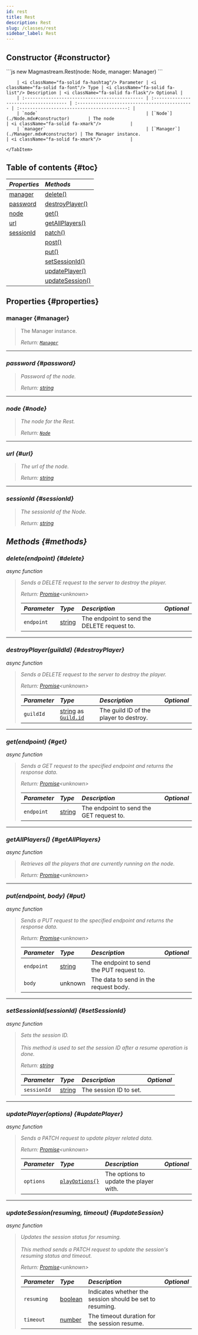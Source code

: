 ```yaml
---
id: rest
title: Rest
description: Rest
slug: /classes/rest
sidebar_label: Rest
---
```



## Constructor {#constructor}

<Tabs>
    <TabItem value="rest" label="Rest : options" default>
        ```js
        new Magmastream.Rest(node: Node, manager: Manager)
        ```

        | <i className="fa-solid fa-hashtag"/> Parameter | <i className="fa-solid fa-font"/> Type | <i className="fa-solid fa-list"/> Description | <i className="fa-solid fa-flask"/> Optional |
        | :--------------------------------------------- | :------------------------------------- | :-------------------------------------------- | :-----------------------------------------: |
        | `node`                                         | [`Node`](./Node.mdx#constructor)       | The node                                      | <i className="fa-solid fa-xmark"/>           |
        | `manager`                                      | [`Manager`](./Manager.mdx#constructor) | The Manager instance.                         | <i className="fa-solid fa-xmark"/>           |

    </TabItem>
</Tabs>

## Table of contents {#toc}

| <i className="fa-solid fa-pen"/> Properties | <i className="fa-solid fa-boxes-stacked"/> Methods |
|:--------------------------------------------|:---------------------------------------------------|
| [manager](#manager)                         | [delete()](#delete)                                |
| [password](#password)                       | [destroyPlayer()](#destroyPplayer)                 |
| [node](#node)                               | [get()](#get)                                      |
| [url](#url)                                 | [getAllPlayers()](#getAllplayers)                  |
| [sessionId](#sessionId)                     | [patch()](#path)                                   |
|                                             | [post()](#post)                                    |
|                                             | [put()](#put)                                      |
|                                             | [setSessionId()](#setSessionId)                    |
|                                             | [updatePlayer()](#updatePlayer)                    |
|                                             | [updateSession()](#updateSession)                  |

## Properties {#properties}

### manager {#manager}

> The Manager instance.
>
> <i className="fa-solid fa-right-to-bracket"/> Return: [`Manager`](./Manager.mdx)

---

### password {#password}

> Password of the node.
>
> <i className="fa-solid fa-right-to-bracket"/> Return: [string](https://developer.mozilla.org/en-US/docs/Web/JavaScript/Reference/Global_Objects/String)

---

### node {#node}

> The node for the Rest.
>
> <i className="fa-solid fa-right-to-bracket"/> Return: [`Node`](./Node.mdx)

---

### url {#url}

> The url of the node.
>
> <i className="fa-solid fa-right-to-bracket"/> Return: [string](https://developer.mozilla.org/en-US/docs/Web/JavaScript/Reference/Global_Objects/String)

---

### sessionId {#sessionId}

> The sessionId of the Node.
>
> <i className="fa-solid fa-right-to-bracket"/> Return: [string](https://developer.mozilla.org/en-US/docs/Web/JavaScript/Reference/Global_Objects/String)

## Methods {#methods}

### delete(endpoint) {#delete}

<span className="warning badge">async function</span>

> Sends a DELETE request to the server to destroy the player.
>
> <i className="fa-solid fa-right-to-bracket"/> Return: [Promise](https://developer.mozilla.org/en-US/docs/Web/JavaScript/Reference/Global_Objects/Promise)\<unknown>
>
> | <i className="fa-solid fa-hashtag"/> Parameter | <i className="fa-solid fa-font"/> Type                                                            | <i className="fa-solid fa-list"/> Description | <i className="fa-solid fa-flask"/> Optional |
> |:-----------------------------------------------|:--------------------------------------------------------------------------------------------------|:----------------------------------------------|:-------------------------------------------:|
> | `endpoint`                                     | [string](https://developer.mozilla.org/en-US/docs/Web/JavaScript/Reference/Global_Objects/String) | The endpoint to send the DELETE request to.   |     <i className="fa-solid fa-xmark"/>      |

---

### destroyPlayer(guildId) {#destroyPlayer}

<span className="warning badge">async function</span>

> Sends a DELETE request to the server to destroy the player.
>
> <i className="fa-solid fa-right-to-bracket"/> Return: [Promise](https://developer.mozilla.org/en-US/docs/Web/JavaScript/Reference/Global_Objects/Promise)\<unknown>
>
> | <i className="fa-solid fa-hashtag"/> Parameter | <i className="fa-solid fa-font"/> Type                                                                                                                                                    | <i className="fa-solid fa-list"/> Description | <i className="fa-solid fa-flask"/> Optional |
> |:-----------------------------------------------|:------------------------------------------------------------------------------------------------------------------------------------------------------------------------------------------|:----------------------------------------------|:-------------------------------------------:|
> | `guildId`                                      | [string](https://developer.mozilla.org/en-US/docs/Web/JavaScript/Reference/Global_Objects/String) as [`Guild.id`](https://discord.js.org/docs/packages/discord.js/14.17.3/Guild:Class#id) | The guild ID of the player to destroy.        |     <i className="fa-solid fa-xmark"/>      |

---

### get(endpoint) {#get}

<span className="warning badge">async function</span>

> Sends a GET request to the specified endpoint and returns the response data.
>
> <i className="fa-solid fa-right-to-bracket" /> Return: [Promise](https://developer.mozilla.org/en-US/docs/Web/JavaScript/Reference/Global_Objects/Promise)\<unknown>
>
> | <i className="fa-solid fa-hashtag"/> Parameter | <i className="fa-solid fa-font"/> Type                                                            | <i className="fa-solid fa-list"/> Description | <i className="fa-solid fa-flask"/> Optional |
> |:-----------------------------------------------|:--------------------------------------------------------------------------------------------------|:----------------------------------------------|:-------------------------------------------:|
> | `endpoint`                                     | [string](https://developer.mozilla.org/en-US/docs/Web/JavaScript/Reference/Global_Objects/String) | The endpoint to send the GET request to.      |     <i className="fa-solid fa-xmark"/>      |

---

### getAllPlayers() {#getAllPlayers}

<span className="warning badge">async function</span>

> Retrieves all the players that are currently running on the node.
>
> <i className="fa-solid fa-right-to-bracket"/> Return: [Promise](https://developer.mozilla.org/en-US/docs/Web/JavaScript/Reference/Global_Objects/Promise)\<unknown>

---

### put(endpoint, body) {#put}

<span className="warning badge">async function</span>

> Sends a PUT request to the specified endpoint and returns the response data.
>
> <i className="fa-solid fa-right-to-bracket"/> Return: [Promise](https://developer.mozilla.org/en-US/docs/Web/JavaScript/Reference/Global_Objects/Promise)\<unknown>
>
> | <i className="fa-solid fa-hashtag"/> Parameter | <i className="fa-solid fa-font"/> Type                                                            | <i className="fa-solid fa-list"/> Description | <i className="fa-solid fa-flask"/> Optional |
> |:-----------------------------------------------|:--------------------------------------------------------------------------------------------------|:----------------------------------------------|:-------------------------------------------:|
> | `endpoint`                                     | [string](https://developer.mozilla.org/en-US/docs/Web/JavaScript/Reference/Global_Objects/String) | The endpoint to send the PUT request to.      |     <i className="fa-solid fa-xmark"/>      |
> | `body`                                         | unknown                                                                                           | The data to send in the request body.         |     <i className="fa-solid fa-xmark"/>      |

---

### setSessionId(sessionId) {#setSessionId}

<span className="warning badge">async function</span>

> Sets the session ID.<br/><br/>
> This method is used to set the session ID after a resume operation is done.
>
> <i className="fa-solid fa-right-to-bracket"/> Return: [string](https://developer.mozilla.org/en-US/docs/Web/JavaScript/Reference/Global_Objects/String)
>
> | <i className="fa-solid fa-hashtag"/> Parameter | <i className="fa-solid fa-font"/> Type                                                            | <i className="fa-solid fa-list"/> Description | <i className="fa-solid fa-flask"/> Optional |
> |:-----------------------------------------------|:--------------------------------------------------------------------------------------------------|:----------------------------------------------|:-------------------------------------------:|
> | `sessionId`                                    | [string](https://developer.mozilla.org/en-US/docs/Web/JavaScript/Reference/Global_Objects/String) | The session ID to set.                        |     <i className="fa-solid fa-xmark"/>      |

---

### updatePlayer(options) {#updatePlayer}

<span className="warning badge">async function</span>

> Sends a PATCH request to update player related data.
>
> <i className="fa-solid fa-right-to-bracket"/> Return: [Promise](https://developer.mozilla.org/en-US/docs/Web/JavaScript/Reference/Global_Objects/Promise)\<unknown>
>
> | <i className="fa-solid fa-hashtag"/> Parameter | <i className="fa-solid fa-font"/> Type                          | <i className="fa-solid fa-list"/> Description | <i className="fa-solid fa-flask"/> Optional |
> |:-----------------------------------------------|:----------------------------------------------------------------|:----------------------------------------------|:-------------------------------------------:|
> | `options`                                      | [`playOptions{}`](../Typedefs/Rest/playOptions.mdx#playOptions) | The options to update the player with.        |     <i className="fa-solid fa-xmark"/>      |

---

### updateSession(resuming, timeout) {#updateSession}

<span className="warning badge">async function</span>

> Updates the session status for resuming.<br/><br/>
> This method sends a PATCH request to update the session's resuming status and timeout.
>
> <i className="fa-solid fa-right-to-bracket"/> Return: [Promise](https://developer.mozilla.org/en-US/docs/Web/JavaScript/Reference/Global_Objects/Promise)\<unknown>
>
> | <i className="fa-solid fa-hashtag"/> Parameter | <i className="fa-solid fa-font"/> Type                                                              | <i className="fa-solid fa-list"/> Description            | <i className="fa-solid fa-flask"/> Optional |
> |:-----------------------------------------------|:----------------------------------------------------------------------------------------------------|:---------------------------------------------------------|:-------------------------------------------:|
> | `resuming`                                     | [boolean](https://developer.mozilla.org/en-US/docs/Web/JavaScript/Reference/Global_Objects/Boolean) | Indicates whether the session should be set to resuming. |     <i className="fa-solid fa-xmark"/>      |
> | `timeout`                                      | [number](https://developer.mozilla.org/en-US/docs/Web/JavaScript/Reference/Global_Objects/Number)   | The timeout duration for the session resume.             |     <i className="fa-solid fa-xmark"/>      |
